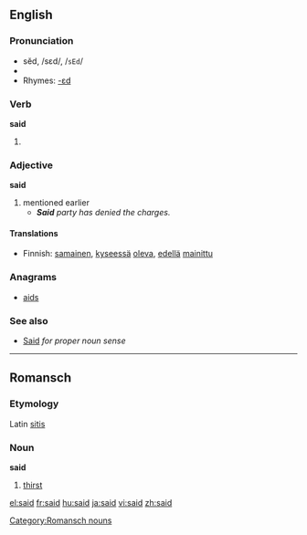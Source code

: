 ==English==

{{rank|an|we|who|44|said|would|been|will}}

===Pronunciation===
*sĕd, /sεd/, /<tt>sEd</tt>/
*{{audio|en-us-said.ogg|Audio (US)}}
*Rhymes: [[Rhymes:English:-ɛd|-ɛd]]

===Verb===
'''said'''

# {{past of|say}}

===Adjective===
'''said'''

# mentioned earlier
#*'''''Said''' party has denied the charges.''

====Translations====
*Finnish: [[samainen]], [[kyseessä]] [[olla|oleva]], [[edellä]] [[mainittu]]

===Anagrams===
*[[aids]]

===See also===
*[[Said]] ''for proper noun sense''

----

==Romansch==
===Etymology===
Latin [[sitis]]
===Noun===
'''said'''

# [[thirst]]

[[Category:Romansch nouns]]

[[el:said]]
[[fr:said]]
[[hu:said]]
[[ja:said]]
[[vi:said]]
[[zh:said]]